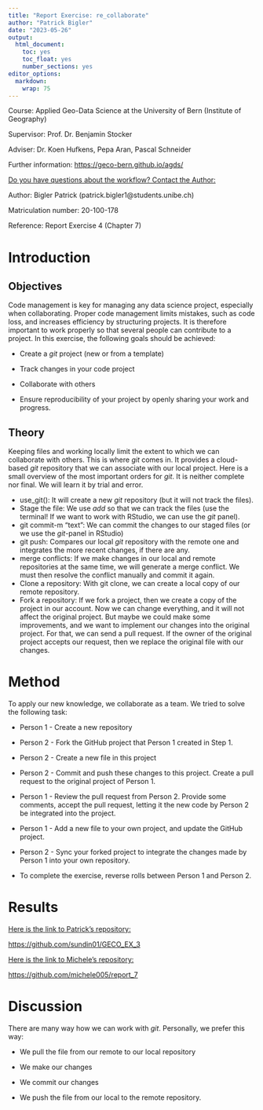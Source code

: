 ```yaml
---
title: "Report Exercise: re_collaborate"
author: "Patrick Bigler"
date: "2023-05-26"
output: 
  html_document:
    toc: yes
    toc_float: yes
    number_sections: yes
editor_options: 
  markdown: 
    wrap: 75
---
```


Course: Applied Geo-Data Science at the University of Bern (Institute of
Geography)

Supervisor: Prof. Dr. Benjamin Stocker

Adviser: Dr. Koen Hufkens, Pepa Aran, Pascal Schneider

Further information: <https://geco-bern.github.io/agds/>

[Do you have questions about the workflow? Contact the Author:]{.underline}

Author: Bigler Patrick (patrick.bigler1\@students.unibe.ch)

Matriculation number: 20-100-178

Reference: Report Exercise 4 (Chapter 7)

# Introduction

## Objectives

Code management is key for managing any data science project, especially
when collaborating. Proper code management limits mistakes, such as code
loss, and increases efficiency by structuring projects. It is therefore
important to work properly so that several people can contribute to a
project. In this exercise, the following goals should be achieved:

-   Create a *git* project (new or from a template)

-   Track changes in your code project

-   Collaborate with others

-   Ensure reproducibility of your project by openly sharing your work and
    progress.

## Theory

Keeping files and working locally limit the extent to which we can
collaborate with others. This is where *git* comes in. It provides a
cloud-based *git* repository that we can associate with our local project.
Here is a small overview of the most important orders for *git*. It is
neither complete nor final. We will learn it by trial and error. 

-   use_git(): It will create a new *git* repository (but it will not track
    the files).
-   Stage the file: We use *add* so that we can track the files (use the
    terminal! If we want to work with RStudio, we can use the *git* panel).
-   git commit-m "text": We can commit the changes to our staged files (or
    we use the *git*-panel in RStudio)
-   git push: Compares our local *git* repository with the remote one and
    integrates the more recent changes, if there are any.
-   merge conflicts: If we make changes in our local and remote
    repositories at the same time, we will generate a merge conflict. We
    must then resolve the conflict manually and commit it again.
-   Clone a repository: With git clone, we can create a local copy of our
    remote repository.
-   Fork a repository: If we fork a project, then we create a copy of the
    project in our account. Now we can change everything, and it will not
    affect the original project. But maybe we could make some improvements,
    and we want to implement our changes into the original project. For
    that, we can send a pull request. If the owner of the original project
    accepts our request, then we replace the original file with our
    changes.

# Method

To apply our new knowledge, we collaborate as a team. We tried to solve the
following task:

-   Person 1 - Create a new repository

-   Person 2 - Fork the GitHub project that Person 1 created in Step 1.

-   Person 2 - Create a new file in this project

-   Person 2 - Commit and push these changes to this project. Create a pull
    request to the original project of Person 1.

-   Person 1 - Review the pull request from Person 2. Provide some
    comments, accept the pull request, letting it the new code by Person 2
    be integrated into the project.

-   Person 1 - Add a new file to your own project, and update the GitHub
    project.

-   Person 2 - Sync your forked project to integrate the changes made by
    Person 1 into your own repository.

-   To complete the exercise, reverse rolls between Person 1 and Person 2.

# Results

[Here is the link to Patrick's repository:]{.underline}

<https://github.com/sundin01/GECO_EX_3>

[Here is the link to Michele's repository:]{.underline}

<https://github.com/michele005/report_7>

# Discussion

There are many way how we can work with *git*. Personally, we prefer this
way:

-   We pull the file from our remote to our local repository

-   We make our changes

-   We commit our changes

-   We push the file from our local to the remote repository.
